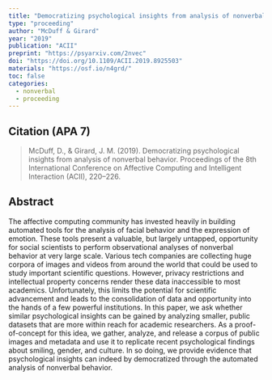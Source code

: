 ---
title: "Democratizing psychological insights from analysis of nonverbal behavior"
type: "proceeding"
author: "McDuff & Girard"
year: "2019"
publication: "ACII"
preprint: "https://psyarxiv.com/2nvec"
doi: "https://doi.org/10.1109/ACII.2019.8925503"
materials: "https://osf.io/n4grd/"
toc: false
categories:
  - nonverbal
  - proceeding
---

## Citation (APA 7)

> McDuff, D., & Girard, J. M. (2019). Democratizing psychological insights from analysis of nonverbal behavior. Proceedings of the 8th International Conference on Affective Computing and Intelligent Interaction (ACII), 220–226.

## Abstract

The affective computing community has invested heavily in building automated tools for the analysis of facial behavior and the expression of emotion. These tools present a valuable, but largely untapped, opportunity for social scientists to perform observational analyses of nonverbal behavior at very large scale. Various tech companies are collecting huge corpora of images and videos from around the world that could be used to study important scientific questions. However, privacy restrictions and intellectual property concerns render these data inaccessible to most academics. Unfortunately, this limits the potential for scientific advancement and leads to the consolidation of data and opportunity into the hands of a few powerful institutions. In this paper, we ask whether similar psychological insights can be gained by analyzing smaller, public datasets that are more within reach for academic researchers. As a proof-of-concept for this idea, we gather, analyze, and release a corpus of public images and metadata and use it to replicate recent psychological findings about smiling, gender, and culture. In so doing, we provide evidence that psychological insights can indeed by democratized through the automated analysis of nonverbal behavior.
